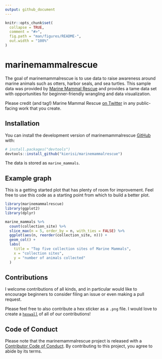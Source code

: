```yaml
---
output: github_document
---
```


<!-- README.md is generated from README.Rmd. Please edit that file -->

```r
knitr::opts_chunk$set(
  collapse = TRUE,
  comment = "#>",
  fig.path = "man/figures/README-",
  out.width = "100%"
)
```

# marinemammalrescue

<!-- badges: start -->
<!-- badges: end -->

The goal of marinemammalrescue is to use data to raise awareness around marine animals such as otters, harbor seals, and sea turtles. This sample data was provided by [Marine Mammal Rescue](https://mmrpatients.org/) and provides a tame data set with opportunities for beginner-friendly wrangling and data visualization.  

Please credit (and tag!) Marine Mammal Rescue [on Twitter](https://twitter.com/MarMamRescue) in any public-facing work that you create.

## Installation

You can install the development version of marinemammalrescue [GitHub](https://github.com/) with:

``` r
# install.packages("devtools")
devtools::install_github("kierisi/marinemammalrescue")
```
The data is stored as `marine_mammals`.

## Example graph 

This is a getting started plot that has plenty of room for improvement. Feel free to use this code as a starting point from which to build a better plot. 

```r
library(marinemammalrescue)
library(ggplot2)
library(dplyr)

marine_mammals %>% 
  count(collection_site) %>% 
  slice_max(n = 5, order_by = n, with_ties = FALSE) %>% 
  ggplot(aes(n, reorder(collection_site, n))) +
  geom_col() +
  labs(
    title = "Top five collection sites of Marine Mammals",
    x = "collection sites",
    y = "number of animals collected"
  )
```

## Contributions

I welcome contributions of all kinds, and in particular would like to encourage beginners to consider filing an issue or even making a pull request.  

Please feel free to also contribute a hex sticker as a `.png` file. I would love to create a [`hexwall`](https://github.com/mitchelloharawild/hexwall) of all of our contributions!

## Code of Conduct

Please note that the marinemammalrescue project is released with a [Contributor Code of Conduct](https://contributor-covenant.org/version/2/0/CODE_OF_CONDUCT.html). By contributing to this project, you agree to abide by its terms.

